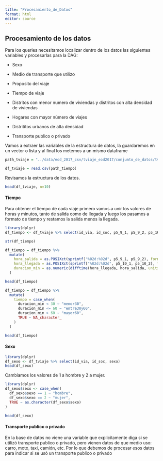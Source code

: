 ```yaml
---
title: "Procesamiento_de_Datos"
format: html
editor: source
---
```


## Procesamiento de los datos

Para los queries necesitamos localizar dentro de los datos las siguientes variables y procesarlas para la DAG:

-   Sexo

-   Medio de transporte que utilizo

-   Proposito del viaje

-   Tiempo de viaje

-   Distritos con menor numero de viviendas y distritos con alta densidad de viviendas

-   Hogares con mayor número de viajes

-   Distrititos urbanos de alta densidad

-   Transporte publico o privado

Vamos a extraer las variables de la estructura de datos, la guardaremos en un vector o lista y al final los metemos a un mismo dataframe

```r
path_tviaje = "../data/eod_2017_csv/tviaje_eod2017/conjunto_de_datos/tviaje.csv"

df_tviaje = read.csv(path_tiempo)
```
Revisamos la estructura de los datos.
```r
head(df_tviaje, n=10)
```

#### Tiempo

Para obtener el tiempo de cada viaje primero vamos a unir los valores de horas y minutos, tanto de salida como de llegada y luego los pasamos a formato de tiempo y restamos la salida menos la llegada.

```r
library(dplyr)
df_tiempo <- df_tviaje %>% select(id_via, id_soc, p5_9_1, p5_9_2, p5_10_1, p5_10_2)
```

```r
str(df_tiempo)
```

```r
df_tiempo = df_tiempo %>%
  mutate(
    hora_salida = as.POSIXct(sprintf("%02d:%02d", p5_9_1, p5_9_2), format = "%H:%M"),
    hora_llegada = as.POSIXct(sprintf("%02d:%02d", p5_10_1, p5_10_2), format = "%H:%M"),
    duracion_min = as.numeric(difftime(hora_llegada, hora_salida, units = "mins"))
  )
```

```r
head(df_tiempo)
```

```r
df_tiempo = df_tiempo %>%
  mutate(
    tiempo = case_when(
      duracion_min < 30 ~ "menor30",
      duracion_min <= 60 ~ "entre30y60",
      duracion_min > 60 ~ "mayor60",
      TRUE ~ NA_character_
    )
  )
```

```r
head(df_tiempo)
```
#### Sexo

```r
library(dplyr)
df_sexo <- df_tviaje %>% select(id_via, id_soc, sexo)
head(df_sexo)
```

Cambiamos los valores de 1 a hombre y 2 a mujer.

```r
library(dplyr)
df_sexo$sexo <- case_when(
  df_sexo$sexo == 1 ~ "hombre",
  df_sexo$sexo == 2 ~ "mujer",
  TRUE ~ as.character(df_sexo$sexo)
)
```

```r
head(df_sexo)
```

#### Transporte publico o privado

En la base de datos no viene una variable que explicitamente diga si se utilizó transporte publico o privado, pero vienen datos de que medio uso: carro, moto, taxi, camión, etc. Por lo que debemos de procesar esos datos para indicar si se usó un transporte publico o privado

```r

```

